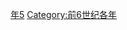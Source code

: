 {{Catnav|頁面分類|历史|歷史時代|年|前6世纪各年}}

{{catmore}}

[[Category:前530年代|年5]]
[[Category:前6世纪各年|Category:前6世纪各年]]